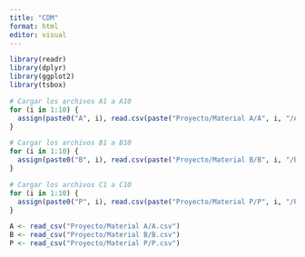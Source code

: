 ---
title: "CDM"
format: html
editor: visual
---

```{r}
library(readr)
library(dplyr)
library(ggplot2)
library(tsbox)
```

```{r}

# Cargar los archivos A1 a A10
for (i in 1:10) {
  assign(paste0("A", i), read.csv(paste("Proyecto/Material A/A", i, "/A", i, ".csv", sep = ""), quote = ""))
}

# Cargar los archivos B1 a B10
for (i in 1:10) {
  assign(paste0("B", i), read.csv(paste("Proyecto/Material B/B", i, "/B", i, ".csv", sep = ""), quote = ""))
}

# Cargar los archivos C1 a C10
for (i in 1:10) {
  assign(paste0("P", i), read.csv(paste("Proyecto/Material P/P", i, "/P", i, ".csv", sep = ""), quote = ""))
}

```

```{r}

A <- read_csv("Proyecto/Material A/A.csv")
B <- read_csv("Proyecto/Material B/B.csv")
P <- read_csv("Proyecto/Material P/P.csv")

```

```         
```
